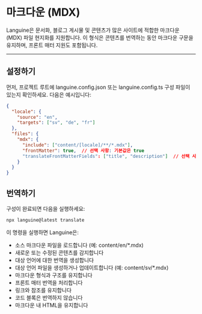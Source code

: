 # 마크다운 (MDX)

Languine은 문서화, 블로그 게시물 및 콘텐츠가 많은 사이트에 적합한 마크다운 (MDX) 파일 현지화를 지원합니다. 이 형식은 콘텐츠를 번역하는 동안 마크다운 구문을 유지하며, 프론트 매터 지원도 포함됩니다.

---

## 설정하기

먼저, 프로젝트 루트에 languine.config.json 또는 languine.config.ts 구성 파일이 있는지 확인하세요. 다음은 예시입니다:

```json
{
  "locale": {
    "source": "en",
    "targets": ["sv", "de", "fr"]
  },
  "files": {
    "mdx": {
      "include": ["content/[locale]/**/*.mdx"],
      "frontMatter": true,  // 선택 사항: 기본값은 true
      "translateFrontMatterFields": ["title", "description"]  // 선택 사항: 번역할 프론트 매터 필드를 지정
    }
  }
}
```

## 번역하기

구성이 완료되면 다음을 실행하세요:

```bash
npx languine@latest translate
```

이 명령을 실행하면 Languine은:

- 소스 마크다운 파일을 로드합니다 (예: content/en/*.mdx)
- 새로운 또는 수정된 콘텐츠를 감지합니다
- 대상 언어에 대한 번역을 생성합니다
- 대상 언어 파일을 생성하거나 업데이트합니다 (예: content/sv/*.mdx)
- 마크다운 형식과 구조를 유지합니다
- 프론트 매터 번역을 처리합니다
- 링크와 참조를 유지합니다
- 코드 블록은 번역하지 않습니다
- 마크다운 내 HTML을 유지합니다
